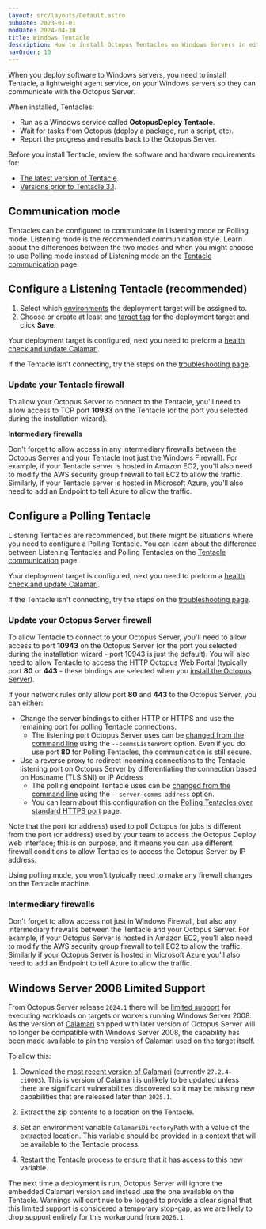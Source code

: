 ---
layout: src/layouts/Default.astro
pubDate: 2023-01-01
modDate: 2024-04-30
title: Windows Tentacle
description: How to install Octopus Tentacles on Windows Servers in either listening or polling mode.
navOrder: 10
---

When you deploy software to Windows servers, you need to install Tentacle, a lightweight agent service, on your Windows servers so they can communicate with the Octopus Server.

When installed, Tentacles:

- Run as a Windows service called **OctopusDeploy Tentacle**.
- Wait for tasks from Octopus (deploy a package, run a script, etc).
- Report the progress and results back to the Octopus Server.

Before you install Tentacle, review the software and hardware requirements for:

- [The latest version of Tentacle](/docs/infrastructure/deployment-targets/tentacle/windows/requirements).
- [Versions prior to Tentacle 3.1](/docs/infrastructure/deployment-targets/tentacle/windows/requirements/legacy-requirements).

## Communication mode

Tentacles can be configured to communicate in Listening mode or Polling mode. Listening mode is the recommended communication style. Learn about the differences between the two modes and when you might choose to use Polling mode instead of Listening mode on the [Tentacle communication](/docs/infrastructure/deployment-targets/tentacle/tentacle-communication) page.

<TentacleDownloads />

## Configure a Listening Tentacle (recommended)

<InstallTentacleManager />

<ConfigureListeningTarget />

1. Select which [environments](/docs/infrastructure/environments) the deployment target will be assigned to.
1. Choose or create at least one [target tag](/docs/infrastructure/deployment-targets/#target-roles) for the deployment target and click **Save**.

Your deployment target is configured, next you need to preform a [health check and update Calamari](/docs/infrastructure/deployment-targets/machine-policies/#health-check).

If the Tentacle isn't connecting, try the steps on the [troubleshooting page](/docs/infrastructure/deployment-targets/tentacle/troubleshooting-tentacles).

### Update your Tentacle firewall

To allow your Octopus Server to connect to the Tentacle, you'll need to allow access to TCP port **10933** on the Tentacle (or the port you selected during the installation wizard).

**Intermediary firewalls**

Don't forget to allow access in any intermediary firewalls between the Octopus Server and your Tentacle (not just the Windows Firewall). For example, if your Tentacle server is hosted in Amazon EC2, you'll also need to modify the AWS security group firewall to tell EC2 to allow the traffic. Similarly, if your Tentacle server is hosted in Microsoft Azure, you'll also need to add an Endpoint to tell Azure to allow the traffic.

## Configure a Polling Tentacle

Listening Tentacles are recommended, but there might be situations where you need to configure a Polling Tentacle. You can learn about the difference between Listening Tentacles and Polling Tentacles on the [Tentacle communication](/docs/infrastructure/deployment-targets/tentacle/tentacle-communication) page.

<InstallTentacleManager />

<ConfigurePollingTarget />

Your deployment target is configured, next you need to preform a  [health check and update Calamari](/docs/infrastructure/deployment-targets/machine-policies/#health-check).

If the Tentacle isn't connecting, try the steps on the [troubleshooting page](/docs/infrastructure/deployment-targets/tentacle/troubleshooting-tentacles).

### Update your Octopus Server firewall

To allow Tentacle to connect to your Octopus Server, you'll need to allow access to port **10943** on the Octopus Server (or the port you selected during the installation wizard - port 10943 is just the default). You will also need to allow Tentacle to access the HTTP Octopus Web Portal (typically port **80** or **443** - these bindings are selected when you [install the Octopus Server](/docs/installation)).

If your network rules only allow port **80** and **443** to the Octopus Server, you can either:
- Change the server bindings to either HTTP or HTTPS and use the remaining port for polling Tentacle connections.
  - The listening port Octopus Server uses can be [changed from the command line](/docs/octopus-rest-api/octopus.server.exe-command-line/configure) using the `--commsListenPort` option.
Even if you do use port **80** for Polling Tentacles, the communication is still secure.
- Use a reverse proxy to redirect incoming connections to the Tentacle listening port on Octopus Server by differentiating the connection based on Hostname (TLS SNI) or IP Address
  - The polling endpoint Tentacle uses can be [changed from the command line](/docs/infrastructure/deployment-targets/tentacle/polling-tentacles-over-port-443/#self-hosted) using the `--server-comms-address` option. 
  - You can learn about this configuration on the [Polling Tentacles over standard HTTPS port](/docs/infrastructure/deployment-targets/tentacle/polling-tentacles-over-port-443) page.

Note that the port (or address) used to poll Octopus for jobs is different from the port (or address) used by your team to access the Octopus Deploy web interface;
this is on purpose, and it means you can use different firewall conditions to allow Tentacles to access the Octopus Server by IP address.

Using polling mode, you won't typically need to make any firewall changes on the Tentacle machine.

### Intermediary firewalls

Don't forget to allow access not just in Windows Firewall, but also any intermediary firewalls between the Tentacle and your Octopus Server. For example, if your Octopus Server is hosted in Amazon EC2, you'll also need to modify the AWS security group firewall to tell EC2 to allow the traffic. Similarly if your Octopus Server is hosted in Microsoft Azure you'll also need to add an Endpoint to tell Azure to allow the traffic.

## Windows Server 2008 Limited Support
From Octopus Server release `2024.1` there will be [limited support](https://octopus.com/docs/deprecations#dropping-capability-for-windows-server-2008-workers-and-targets-in-20251) for executing workloads on targets or workers running Windows Server 2008. As the version of [Calamari](https://octopus.com/docs/octopus-rest-api/calamari) shipped with later version of Octopus Server will no longer be compatible with Windows Server 2008, the capability has been made available to pin the version of Calamari used on the target itself. 


To allow this:
1. Download the [most recent version of Calamari](https://download.octopusdeploy.com/calamari/Calamari.Legacy.27.2.4-ci0003.zip) (currently `27.2.4-ci0003`). This is version of Calamari is unlikely to be updated unless there are significant vulnerabilities discovered so it may be missing new capabilities that are released later than `2025.1`.

2. Extract the zip contents to a location on the Tentacle. 
3. Set an environment variable `CalamariDirectoryPath` with a value of the extracted location. This variable should be provided in a context that will be available to the Tentacle process.
4. Restart the Tentacle process to ensure that it has access to this new variable.

The next time a deployment is run, Octopus Server will ignore the embedded Calamari version and instead use the one available on the Tentacle. Warnings will continue to be logged to provide a clear signal that this limited support is considered a temporary stop-gap, as we are likely to drop support entirely for this workaround from `2026.1`.
